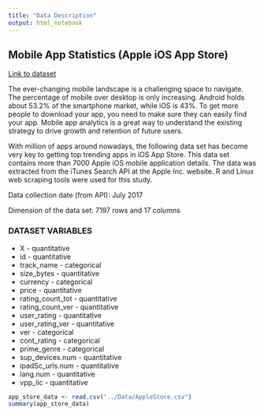 ```yaml
---
title: "Data Description"
output: html_notebook
---
```


## Mobile App Statistics (Apple iOS App Store)

<a href="https://www.kaggle.com/ramamet4/app-store-apple-data-set-10k-apps/downloads/app-store-apple-data-set-10k-apps.zip/7">Link to dataset</a>

The ever-changing mobile landscape is a challenging space to navigate. The percentage of mobile over desktop is only increasing. Android holds about 53.2% of the smartphone market, while iOS is 43%. To get more people to download your app, you need to make sure they can easily find your app. Mobile app analytics is a great way to understand the existing strategy to drive growth and retention of future users.

With million of apps around nowadays, the following data set has become very key to getting top trending apps in iOS App Store. This data set contains more than 7000 Apple iOS mobile application details. The data was extracted from the iTunes Search API at the Apple Inc. website. R and Linux web scraping tools were used for this study.

Data collection date (from API): July 2017

Dimension of the data set: 7197 rows and 17 columns

### DATASET VARIABLES

- X - quantitative
- id - quantitative
- track_name - categorical
- size_bytes - quantitative
- currency - categorical
- price - quantitative
- rating_count_tot - quantitative
- rating_count_ver - quantitative
- user_rating - quantitative
- user_rating_ver - quantitative
- ver - categorical
- cont_rating - categorical
- prime_genre - categorical
- sup_devices.num - quantitative
- ipadSc_urls.num - quantitative
- lang.num - quantitative
- vpp_lic - quantitative


```r
app_store_data <- read.csv("../Data/AppleStore.csv")
summary(app_store_data)
```

